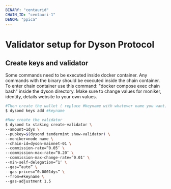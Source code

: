 ```yaml
---
BINARY: "centaurid"
CHAIN_ID: "centauri-1"
DENOM: "ppica"
---
```


# Validator setup for Dyson Protocol

## Create keys and validator

<Callout type="info" emoji="🐋">
  Some commands need to be executed inside docker container. Any commands with the binary
  should be executed inside the chain container. To enter chain container use this command:
  "docker compose exec chain bash" inside the dyson directory.
</Callout>
<Callout type="info" emoji="🙋‍♀️">
  Make sure to change values for moniker, identity, details website to your own values.
</Callout>

```bash
#Then create the wallet ( replace #keyname with whatever name you want)
$ dysond keys add #keyname

#Now create the validator 
$ dysond tx staking create-validator \
--amount=1dys \
--pubkey=$(dysond tendermint show-validator) \
--moniker=node name \
--chain-id=dyson-mainnet-01 \
--commission-rate=”0.05″ \
--commission-max-rate=”0.20″ \
--commission-max-change-rate=”0.01″ \
--min-self-delegation=”1″ \
--gas=”auto” \
--gas-prices=”0.0001dys” \
--from=#keyname \
--gas-adjustment 1.5
```

